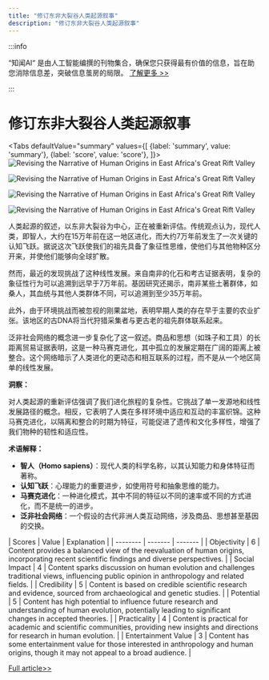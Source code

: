 ```yaml
---
title: "修订东非大裂谷人类起源叙事"
description: "修订东非大裂谷人类起源叙事"
---
```



:::info

“知闻AI“ 是由人工智能编撰的刊物集合，确保您只获得最有价值的信息，旨在助您消除信息差，突破信息茧房的局限。  [了解更多 >>](/zh-Hans/docs/guides)

:::

# 修订东非大裂谷人类起源叙事


<Tabs
	defaultValue="summary"
	values={[
	{label: 'summary', value: 'summary'},
	{label: 'score', value: 'score'},
]}>
<TabItem value="summary">
<img
  src="https://image.informedainews.com/2024/06/Eco-kZo-1717551663-0.jpg"
  alt="Revising the Narrative of Human Origins in East Africa's Great Rift Valley"
/>

<img
  src="https://image.informedainews.com/2024/06/Eco-xyJ-1717551663-1.jpg"
  alt="Revising the Narrative of Human Origins in East Africa's Great Rift Valley"
/>

<img
  src="https://image.informedainews.com/2024/06/Eco-gpT-1717551663-2.jpg"
  alt="Revising the Narrative of Human Origins in East Africa's Great Rift Valley"
/>

<img
  src="https://image.informedainews.com/2024/06/Eco-BNF-1717551663-3.jpg"
  alt="Revising the Narrative of Human Origins in East Africa's Great Rift Valley"
/>



人类起源的叙述，以东非大裂谷为中心，正在被重新评估。传统观点认为，现代人类，即智人，大约在15万年前在这一地区进化，而大约7万年前发生了一次关键的认知飞跃。据说这次飞跃使我们的祖先具备了象征性思维，使他们与其他物种区分开来，并使他们能够向全球扩散。

然而，最近的发现挑战了这种线性发展。来自南非的化石和考古证据表明，复杂的象征性行为可以追溯到远早于7万年前。基因研究还揭示，南非某些土著群体，如桑人，其血统与其他人类群体不同，可以追溯到至少35万年前。

此外，由于环境挑战而被忽视的刚果盆地，表明早期人类的存在早于主要的农业扩张。该地区的古DNA将当代狩猎采集者与更古老的祖先群体联系起来。

泛非社会网络的概念进一步复杂化了这一叙述。商品和思想（如珠子和工具）的长距离贸易证据表明，这是一种马赛克进化，其中孤立的发展定期在广阔的距离上被整合。这个网络暗示了人类进化的更动态和相互联系的过程，而不是从一个地区简单的线性发展。

**洞察：**

对人类起源的重新评估强调了我们进化旅程的复杂性。它挑战了单一发源地和线性发展路径的概念。相反，它表明了人类在多样环境中适应和互动的丰富织锦。这种马赛克进化，以隔离和整合的时期为特征，可能促进了遗传和文化多样性，增强了我们物种的韧性和适应性。

**术语解释：**

- **智人（Homo sapiens）**：现代人类的科学名称，以其认知能力和身体特征而著称。
- **认知飞跃**：心理能力的重要进步，如使用符号和抽象思维的能力。
- **马赛克进化**：一种进化模式，其中不同的特征以不同的速率或不同的方式进化，而不是统一的进步。
- **泛非社会网络**：一个假设的古代非洲人类互动网络，涉及商品、思想甚至基因的交换。
</TabItem>
<TabItem value="score">
	| Scores     | Value   | Explanation |
	| -------- | ------- | ------- |
	| Objectivity  | 6    | Content provides a balanced view of the reevaluation of human origins, incorporating recent scientific findings and diverse perspectives.    |
	| Social Impact | 4     | Content sparks discussion on human evolution and challenges traditional views, influencing public opinion in anthropology and related fields.    |
	| Credibility    | 5    | Content is based on credible scientific research and evidence, sourced from archaeological and genetic studies.    |
	| Potential    | 5    | Content has high potential to influence future research and understanding of human evolution, potentially leading to significant changes in accepted theories.    |
	| Practicality    | 4    | Content is practical for academic and scientific communities, providing new insights and directions for research in human evolution.    |
	| Entertainment Value    | 3    | Content has some entertainment value for those interested in anthropology and human origins, though it may not appeal to a broad audience.    |
</TabItem>
</Tabs>

[Full article>>](https://www.cnbeta.com.tw/articles/science/1433583.htm)
